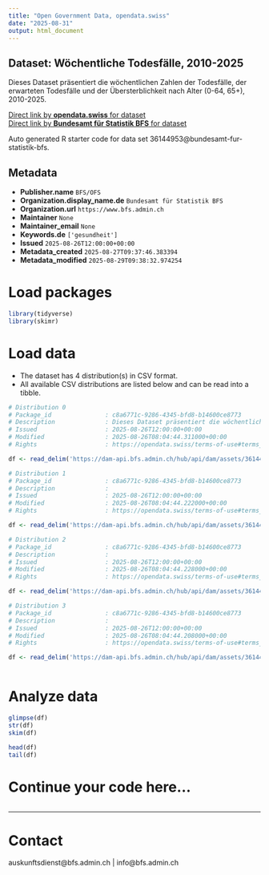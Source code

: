 ```yaml
---
title: "Open Government Data, opendata.swiss"
date: "2025-08-31"
output: html_document
---
```


## Dataset: Wöchentliche Todesfälle, 2010-2025

Dieses Dataset präsentiert die wöchentlichen Zahlen der Todesfälle, der erwarteten Todesfälle und der Übersterblichkeit nach Alter (0-64, 65+), 2010-2025.

[Direct link by **opendata.swiss** for dataset](https://opendata.swiss/de/dataset/wochentliche-todesfalle-2010-2025)<br>
[Direct link by **Bundesamt für Statistik BFS** for dataset](https://www.bfs.admin.ch/asset/de/ts-d-14.03.04.03-wr)

Auto generated R starter code for data set 36144953@bundesamt-fur-statistik-bfs.

## Metadata

- **Publisher.name** `BFS/OFS`
- **Organization.display_name.de** `Bundesamt für Statistik BFS`
- **Organization.url** `https://www.bfs.admin.ch`
- **Maintainer** `None`
- **Maintainer_email** `None`
- **Keywords.de** `['gesundheit']`
- **Issued** `2025-08-26T12:00:00+00:00`
- **Metadata_created** `2025-08-27T09:37:46.383394`
- **Metadata_modified** `2025-08-29T09:38:32.974254`


# Load packages

```r

library(tidyverse)
library(skimr)

```

# Load data

-   The dataset has 4 distribution(s) in CSV format.
-   All available CSV distributions are listed below and can be read into a tibble.

```r

# Distribution 0
# Package_id               : c8a6771c-9286-4345-bfd8-b14600ce8773
# Description              : Dieses Dataset präsentiert die wöchentlichen Zahlen der Todesfälle, der erwarteten Todesfälle und der Übersterblichkeit nach Alter (0-64, 65+), 2010-2025.
# Issued                   : 2025-08-26T12:00:00+00:00
# Modified                 : 2025-08-26T08:04:44.311000+00:00
# Rights                   : https://opendata.swiss/terms-of-use#terms_by_ask

df <- read_delim('https://dam-api.bfs.admin.ch/hub/api/dam/assets/36144976/master')

# Distribution 1
# Package_id               : c8a6771c-9286-4345-bfd8-b14600ce8773
# Description              : 
# Issued                   : 2025-08-26T12:00:00+00:00
# Modified                 : 2025-08-26T08:04:44.222000+00:00
# Rights                   : https://opendata.swiss/terms-of-use#terms_by_ask

df <- read_delim('https://dam-api.bfs.admin.ch/hub/api/dam/assets/36144972/master')

# Distribution 2
# Package_id               : c8a6771c-9286-4345-bfd8-b14600ce8773
# Description              : 
# Issued                   : 2025-08-26T12:00:00+00:00
# Modified                 : 2025-08-26T08:04:44.228000+00:00
# Rights                   : https://opendata.swiss/terms-of-use#terms_by_ask

df <- read_delim('https://dam-api.bfs.admin.ch/hub/api/dam/assets/36144962/master')

# Distribution 3
# Package_id               : c8a6771c-9286-4345-bfd8-b14600ce8773
# Description              : 
# Issued                   : 2025-08-26T12:00:00+00:00
# Modified                 : 2025-08-26T08:04:44.208000+00:00
# Rights                   : https://opendata.swiss/terms-of-use#terms_by_ask

df <- read_delim('https://dam-api.bfs.admin.ch/hub/api/dam/assets/36144964/master')



```

# Analyze data

```r

glimpse(df)
str(df)
skim(df)

head(df)
tail(df)

```

# Continue your code here...

```r

```

------------------------------------------------------------------------

# Contact

auskunftsdienst@bfs.admin.ch | info@bfs.admin.ch
